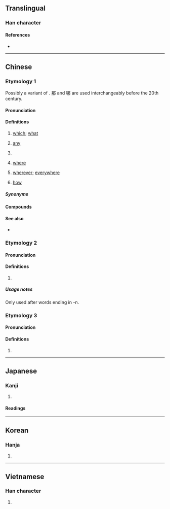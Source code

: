 {{character info/new}}
==Translingual==
{{stroke_order}}

===Han character===
{{Han char|rn=30|rad=口|as=07|sn=10|four=67027|canj=RSQL|ids=⿰口那}}

====References====
* {{Han ref|kx=0190.180|dkj=03651|dj=0410.020|hdz=10623.070|uh=54EA|ud=21738|bh=ADFE|bd=44542}}

----

==Chinese==
{{zh-forms}}

===Etymology 1===
Possibly a variant of {{der|zh|zh|那||that}}. 那 and 哪 are used interchangeably before the 20th century.

====Pronunciation====
{{zh-pron
|m=nǎ,něi,nǎi,er=y
|m_note=nǎr - “where; wherever; everywhere”; něi, nǎi - contraction of {{l|zh|哪[[一]]}} (determiner)
|c=naa5
|c-t=nai4,nai4*
|c-t_note=nai4 - determiner; nai4* - “where; wherever; everywhere”
|h=pfs=nai
|md=nā
|mn=ná/xm,qz,zz:nó͘
|mn_note=ná - vernacular; nó͘ - literary
|mn-t=na2
|w=2'na
|ma=y
|cat=det,pron
}}
{{attention|hak|nâ/nò}}

====Definitions====
{{zh-hanzi}}

# [[which]]; [[what]]
#: {{zh-x|你 更 喜歡 哪 個，這 個 還是 那 個？|'''Which''' do you prefer: this one or that one?}}
#: {{zh-x|你 是 從 哪 個 國家 來 的？|'''Which''' country are you from?}}
# [[any]]
#: {{zh-x|除 星期三 以外，我 哪 一 天 都 可以 來。|I can come any day except Wednesday.}}
# {{n-g|Indefinite determiner.}}
#: {{zh-x|他 害怕 哪 天 天 會 塌 下來。|He is afraid that '''one''' day the sky will fall down.}}
# [[where]]
#: {{zh-x|你 去 哪？|'''Where''' are you going?}}
# [[wherever]]; [[everywhere]]
#: {{zh-x|去 哪 都 行。|I'm fine with going '''anywhere'''.}}
# [[how]] {{gloss|used in rhetorical questions}}
#: {{zh-x|他 哪 像 個 學生。|He is '''nothing''' like a student!}}
#: {{zh-x|我 哪 知道。|'''How''' should I know?}}

=====Synonyms=====
{{zh-dial}}
{{zh-dial|哪裡}}

====Compounds====
{{zh-der|哪邊|哪個|哪會兒|哪家裡|哪裡|哪門子|哪能|哪怕|哪兒|哪兒的話|哪天|哪些|哪樣}}

====See also====
* {{zh-l|那}}

===Etymology 2===

====Pronunciation====
{{zh-pron
|m=na
|c=naa3,naa1
|mn-t=na7
|cat=part
}}

====Definitions====
{{zh-hanzi}}

# {{n-g|Sentence-final particle, equivalent to {{zh-l|啊|tr=a}}.}}
#: {{zh-x|他 見 ^耶穌 行走，就 說：「看 哪{na}，這 是 ^神 的 羔羊！」|And looking upon Jesus as he walked, he saith, Behold the Lamb of God!|ref={{w2|zh|和合本|新標點和合本}} ([[w:Chinese Union Version|Chinese Union Version with New Punctuation]]), {{lang|zh|約翰福音}} (John) 1:36}}

=====Usage notes=====
Only used after words ending in -n.

===Etymology 3===

====Pronunciation====
{{zh-pron
|m=哪
|c=naa4,no4
|c-t=na3
|h=pfs=nà
|md=nò̤
|mn=lô
|mn-t=na5/la5
|w=3no
|cat=
}}

====Definitions====
{{zh-hanzi}}

# {{zh-only|哪吒}}

{{zh-cat|Beginning}}

----

==Japanese==

===Kanji===
{{ja-kanji|grade=|rs=口07}}

# {{defn|lang=ja|sort=口07}}

====Readings====
{{ja-readings
|goon=な
|kanon=だ
|kun=}}

----

==Korean==

===Hanja===
{{ko-hanja|hangeul=나|mr=na}}

# {{defn|lang=ko|sort=口07}}

----

==Vietnamese==

===Han character===
{{vi-hantu|[[ná]], [[nư]], [[na]], [[nạ]]|rs=口07}}

# {{defn|lang=vi|sort=口07}}